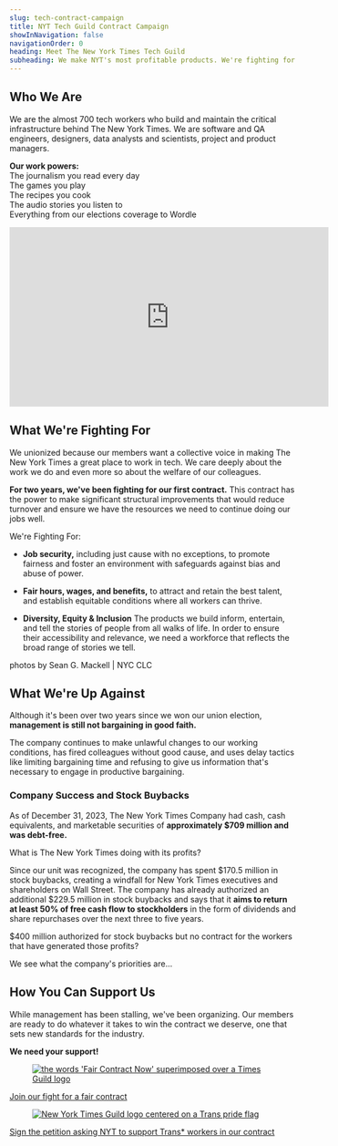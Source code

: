 ```yaml
---
slug: tech-contract-campaign
title: NYT Tech Guild Contract Campaign
showInNavigation: false
navigationOrder: 0
heading: Meet The New York Times Tech Guild
subheading: We make NYT's most profitable products. We're fighting for a contract that establishes the equitable working conditions and protections we deserve.
---
```

## Who We Are

We are the almost 700 tech workers who build and maintain the critical infrastructure behind The New York Times. We are software and QA engineers, designers, data analysts and scientists, project and product managers.

**Our work powers:** <br/>
The journalism you read every day<br/> 
The games you play<br/>
The recipes you cook<br/>
The audio stories you listen to <br/>
Everything from our elections coverage to Wordle<br/>

<iframe width="560" height="315" src="https://www.youtube.com/embed/jAuERekEXdA?si=C18w-1z2VfLctfLy" title="YouTube video player" frameborder="0" allow="accelerometer; autoplay; clipboard-write; encrypted-media; gyroscope; picture-in-picture; web-share" allowfullscreen></iframe>

## What We're Fighting For

We unionized because our members want a collective voice in making The New York Times a great place to work in tech. We care deeply about the work we do and even more so about the welfare of our colleagues. 

**For two years, we've been fighting for our first contract.** This contract has the power to make significant structural improvements that would reduce turnover and ensure we have the resources we need to continue doing our jobs well. 

We're Fighting For:

* **Job security,** including just cause with no exceptions, to promote fairness and foster an environment with safeguards against bias and abuse of power. 

* **Fair hours, wages, and benefits,** to attract and retain the best talent, and establish equitable conditions where all workers can thrive.

* **Diversity, Equity & Inclusion** The products we build inform, entertain, and tell the stories of people from all walks of life. In order to ensure their accessibility and relevance, we need a workforce that reflects the broad range of stories we tell.

<FullBleedImage alt="photo collage of New York Times Tech Guild members on a walkout outside the New York Times building" src="/images/walkout-clear.jpg" />

photos by Sean G. Mackell | NYC CLC

## What We're Up Against

Although it's been over two years since we won our union election, **management is still not bargaining in good faith.** 

The company continues to make unlawful changes to our working conditions, has fired colleagues without good cause, and uses delay tactics like limiting bargaining time and refusing to give us information that's necessary to engage in productive bargaining. 

### Company Success and Stock Buybacks

As of December 31, 2023, The New York Times Company had cash, cash equivalents, and marketable securities of **approximately $709 million and was debt-free.**

What is The New York Times doing with its profits?

Since our unit was recognized, the company has spent $170.5 million in stock buybacks, creating a windfall for New York Times executives and shareholders on Wall Street. The company has already authorized an additional $229.5 million in stock buybacks and says that it **aims to return at least 50% of free cash flow to stockholders** in the form of dividends and share repurchases over the next three to five years. 

$400 million authorized for stock buybacks but no contract for the workers that have generated those profits? 

We see what the company's priorities are… 

## How You Can Support Us

While management has been stalling, we've been organizing. Our members are ready to do whatever it takes to win the contract we deserve, one that sets new standards for the industry. 

**We need your support!**

<figure>
	<a href="https://docs.google.com/forms/d/e/1FAIpQLSdtdcZ7zzDBS2WTf8dbGQ5hyCOvb0hYCDOPetOwucGJLDQj6w/viewform"><img className="regular-width" alt="the words 'Fair Contract Now' superimposed over a Times Guild logo" src="/images/fairContractNow.jpg" /></a>
</figure>

[Join our fight for a fair contract](https://docs.google.com/forms/d/e/1FAIpQLSdtdcZ7zzDBS2WTf8dbGQ5hyCOvb0hYCDOPetOwucGJLDQj6w/viewform)

<figure>
	<a href="https://actionnetwork.org/petitions/nyt-respect-trans-workers"><img className="regular-width" alt="New York Times Guild logo centered on a Trans pride flag" src="/images/respect-trans-workers-banner.jpeg"/></a>
</figure>

[Sign the petition asking NYT to support Trans* workers in our contract](https://actionnetwork.org/petitions/nyt-respect-trans-workers)

